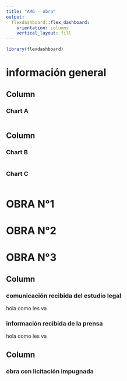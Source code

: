 ```yaml
---
title: "AMG - obra"
output: 
  flexdashboard::flex_dashboard:
    orientation: columns
    vertical_layout: fill
---
```


```r
library(flexdashboard)
```

información general 
===================




Column {data-width=650}
-----------------------------------------------------------------------

### Chart A

```r

```

Column {data-width=350}
-----------------------------------------------------------------------

### Chart B

```r

```

### Chart C

```r

```

OBRA N°1
========




OBRA N°2
========




OBRA N°3
========


Column{data-width=600}
----------------------

### comunicación recibida del estudio legal


hola como les va


### información recibida de la prensa 



hola como les va


Column {data-width=400}
-----------------------------------------------------------------------

### obra con licitación impugnada

